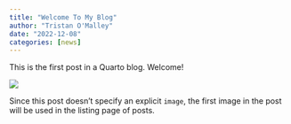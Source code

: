 ```yaml
---
title: "Welcome To My Blog"
author: "Tristan O'Malley"
date: "2022-12-08"
categories: [news]
---
```


This is the first post in a Quarto blog. Welcome!

![](thumbnail.jpg)

Since this post doesn't specify an explicit `image`, the first image in the post will be used in the listing page of posts.
